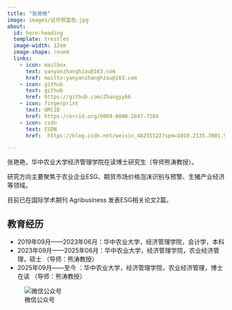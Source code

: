 ```yaml
---
title: "张艳艳"
image: images/证件照蓝色.jpg
about:
  id: hero-heading
  template: trestles
  image-width: 12em
  image-shape: round
  links:
    - icon: mailbox
      text: yanyanzhanghzau@163.com
      href: mailto:yanyanzhanghzau@163.com
    - icon: github
      text: github
      href: https://github.com/Zhangyy66
    - icon: fingerprint
      text: ORCID
      href: https://orcid.org/0009-0000-2847-728X
    - icon: csdn
      text: CSDN
      href:  https://blog.csdn.net/weixin_48255522?spm=1010.2135.3001.5421

---
```


::: {#hero-heading}

张艳艳，华中农业大学经济管理学院在读博士研究生（导师熊涛教授）。

研究方向主要聚焦于农业企业ESG、期货市场价格泡沫识别与预警、生猪产业经济等领域。

目前已在国际学术期刊 Agribusiness 发表ESG相关论文2篇。

## 教育经历

- 2019年09月——2023年06月：华中农业大学，经济管理学院，会计学，本科
- 2023年09月——2025年06月：华中农业大学，经济管理学院，农业经济管理，硕士     （导师：熊涛教授）
- 2025年09月——至今      ：华中农业大学，经济管理学院，农业经济管理，博士在读  （导师：熊涛教授）

![微信公众号](images/微信公众号.jpg)

:::

